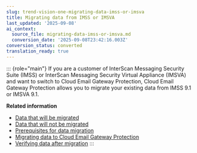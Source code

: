 ```yaml
---
slug: trend-vision-one-migrating-data-imss-or-imsva
title: Migrating data from IMSS or IMSVA
last_updated: '2025-09-08'
ai_context:
  source_file: migrating-data-imss-or-imsva.md
  conversion_date: '2025-09-08T23:42:16.003Z'
conversion_status: converted
translation_ready: true
---
```


::: {role="main"}
If you are a customer of InterScan Messaging Security Suite (IMSS) or InterScan Messaging Security Virtual Appliance (IMSVA) and want to switch to Cloud Email Gateway Protection, Cloud Email Gateway Protection allows you to migrate your existing data from IMSS 9.1 or IMSVA 9.1.

**Related information**

- [Data that will be migrated](data-that-will-be-migrated.mdx)
- [Data that will not be migrated](data-not-migrated-email-security.mdx)
- [Prerequisites for data migration](prerequisites-for-data-migration.mdx)
- [Migrating data to Cloud Email Gateway Protection](migrating-data.mdx)
- [Verifying data after migration](verifying-data-after-migration.mdx)
:::
